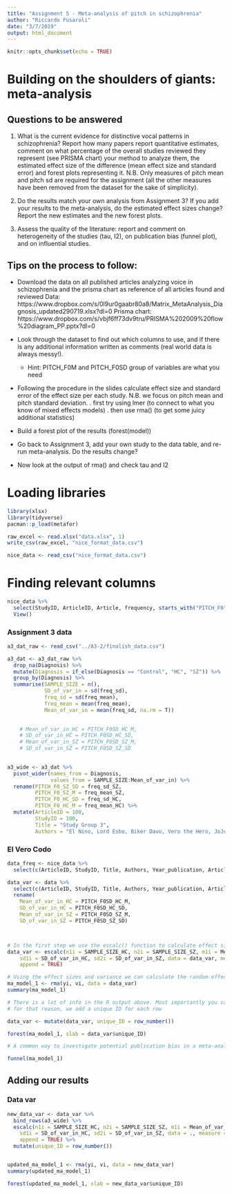 ```yaml
---
title: "Assignment 5 - Meta-analysis of pitch in schizophrenia"
author: "Riccardo Fusaroli"
date: "3/7/2019"
output: html_document
---
```


```r
knitr::opts_chunk$set(echo = TRUE)
```

# Building on the shoulders of giants: meta-analysis

## Questions to be answered

1. What is the current evidence for distinctive vocal patterns in schizophrenia? Report how many papers report quantitative estimates, comment on what percentage of the overall studies reviewed they represent (see PRISMA chart) your method to analyze them, the estimated effect size of the difference (mean effect size and standard error) and forest plots representing it. N.B. Only measures of pitch mean and pitch sd are required for the assignment (all the other measures have been removed from the dataset for the sake of simplicity). 

2. Do the results match your own analysis from Assignment 3? If you add your results to the meta-analysis, do the estimated effect sizes change? Report the new estimates and the new forest plots.

3. Assess the quality of the literature: report and comment on heterogeneity of the studies (tau, I2), on publication bias (funnel plot), and on influential studies.

## Tips on the process to follow:

- Download the data on all published articles analyzing voice in schizophrenia and the prisma chart as reference of all articles found and reviewed
Data: https://www.dropbox.com/s/0l9ur0gaabr80a8/Matrix_MetaAnalysis_Diagnosis_updated290719.xlsx?dl=0
Prisma chart: https://www.dropbox.com/s/vbjf6ff73dv9tru/PRISMA%202009%20flow%20diagram_PP.pptx?dl=0 
- Look through the dataset to find out which columns to use, and if there is any additional information written as comments (real world data is always messy!).
    * Hint: PITCH_F0M and PITCH_F0SD group of variables are what you need
- Following the procedure in the slides calculate effect size and standard error of the effect size per each study. N.B. we focus on pitch mean and pitch standard deviation.
 . first try using lmer (to connect to what you know of mixed effects models)
 . then use rma() (to get some juicy additional statistics)

- Build a forest plot of the results (forest(model))
 
- Go back to Assignment 3, add your own study to the data table, and re-run meta-analysis. Do the results change?

- Now look at the output of rma() and check tau and I2

# Loading libraries
```r
library(xlsx)
library(tidyverse)
pacman::p_load(metafor)
```

```r
raw_excel <- read.xlsx("data.xlsx", 1)
write_csv(raw_excel, "nice_format_data.csv")

nice_data <- read_csv("nice_format_data.csv")
```

# Finding relevant columns
```r
nice_data %>% 
  select(StudyID, ArticleID, Article, frequency, starts_with("PITCH_F0") & !(starts_with("PITCH_F0_ENTROPY") | starts_with("PITCH_F0RAN"))) %>% 
  View()
```

### Assignment 3 data
```r
a3_dat_raw <- read_csv("../A3-2/finalish_data.csv")

a3_dat <- a3_dat_raw %>% 
  drop_na(Diagnosis) %>% 
  mutate(Diagnosis = if_else(Diagnosis == "Control", "HC", "SZ")) %>% 
  group_by(Diagnosis) %>% 
  summarise(SAMPLE_SIZE = n(), 
            SD_of_var_in = sd(freq_sd),
            freq_sd = sd(freq_mean), 
            freq_mean = mean(freq_mean), 
            Mean_of_var_in = mean(freq_sd, na.rm = T))
    

    # Mean_of_var_in_HC = PITCH_F0SD_HC_M,
    # SD_of_var_in_HC = PITCH_F0SD_HC_SD,
    # Mean_of_var_in_SZ = PITCH_F0SD_SZ_M,
    # SD_of_var_in_SZ = PITCH_F0SD_SZ_SD

    
a3_wide <- a3_dat %>% 
  pivot_wider(names_from = Diagnosis, 
              values_from = SAMPLE_SIZE:Mean_of_var_in) %>% 
  rename(PITCH_F0_SZ_SD = freq_sd_SZ, 
         PITCH_F0_SZ_M = freq_mean_SZ, 
         PITCH_F0_HC_SD = freq_sd_HC, 
         PITCH_F0_HC_M = freq_mean_HC) %>% 
  mutate(ArticleID = 100,
         StudyID = 100, 
         Title = "Study Group 3", 
         Authors = "El Nino, Lord Esbo, Biker Davo, Vero the Hero, JoJo el Salsa")

```

### El Vero Codo
```r
data_freq <- nice_data %>% 
  select(c(ArticleID, StudyID, Title, Authors, Year_publication, Article, SAMPLE_SIZE_SZ, SAMPLE_SIZE_HC, frequency, PITCH_F0_HC_M, PITCH_F0_HC_SD, PITCH_F0_SZ_M, PITCH_F0_SZ_SD)) 

data_var <- data %>% 
  select(c(ArticleID, StudyID, Title, Authors, Year_publication, Article, SAMPLE_SIZE_SZ, SAMPLE_SIZE_HC, pitch_f0_variability, PITCH_F0SD_HC_M, PITCH_F0SD_HC_SD, PITCH_F0SD_SZ_M, PITCH_F0SD_SZ_SD)) %>% 
  rename(
    Mean_of_var_in_HC = PITCH_F0SD_HC_M,
    SD_of_var_in_HC = PITCH_F0SD_HC_SD,
    Mean_of_var_in_SZ = PITCH_F0SD_SZ_M,
    SD_of_var_in_SZ = PITCH_F0SD_SZ_SD)



# In the first step we use the escalc() function to calculate effect sizes and their variance.
data_var <- escalc(n1i = SAMPLE_SIZE_HC, n2i = SAMPLE_SIZE_SZ, m1i = Mean_of_var_in_HC, m2i = Mean_of_var_in_SZ, 
    sd1i = SD_of_var_in_HC, sd2i = SD_of_var_in_SZ, data = data_var, measure = "SMD",
    append = TRUE)

# Using the effect sizes and variance we can calculate the random-effects meta-analysis. The results are stored in the object 'ma_model_1'. You can retrieve the results using the summary() function.
ma_model_1 <- rma(yi, vi, data = data_var)
summary(ma_model_1)

# There is a lot of info in the R output above. Most importantly you can see that there is an summary effect size of 0.2425 representing differences between patients and controls. Also this difference is statistically insignificant with a p=0.4054. In order to visualize the results you can create a forest-plot using the forest() function.
# for that reason, we add a unique ID for each row

data_var <- mutate(data_var, unique_ID = row_number())

forest(ma_model_1, slab = data_var$unique_ID)

# A common way to investigate potential publication bias in a meta-analysis is the funnel plot. Asymmetrical distribution indicates potential publication bias.

funnel(ma_model_1)

```

## Adding our results

### Data var 
```r
new_data_var <- data_var %>% 
  bind_rows(a3_wide) %>% 
  escalc(n1i = SAMPLE_SIZE_HC, n2i = SAMPLE_SIZE_SZ, m1i = Mean_of_var_in_HC, m2i = Mean_of_var_in_SZ, 
    sd1i = SD_of_var_in_HC, sd2i = SD_of_var_in_SZ, data = ., measure = "SMD",
    append = TRUE) %>% 
  mutate(unique_ID = row_number())


updated_ma_model_1 <- rma(yi, vi, data = new_data_var)
summary(updated_ma_model_1)

forest(updated_ma_model_1, slab = new_data_var$unique_ID)


  
```

